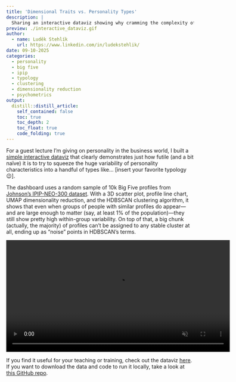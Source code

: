 ```yaml
---
title: 'Dimensional Traits vs. Personality Types'
description: |
  Sharing an interactive dataviz showing why cramming the complexity of personality into a few types just doesn’t work.   
preview: ./interactive_dataviz.gif    
author:
  - name: Luděk Stehlík
    url: https://www.linkedin.com/in/ludekstehlik/
date: 09-10-2025
categories:
  - personality
  - big five
  - ipip
  - typology
  - clustering
  - dimensionality reduction
  - psychometrics
output:
  distill::distill_article:
    self_contained: false
    toc: true
    toc_depth: 2
    toc_float: true
    code_folding: true
---
```


For a guest lecture I’m giving on personality in the business world, I built a [simple interactive dataviz](https://sanofi-people-analytics.shinyapps.io/personality-mapping/){target="_blank"} that clearly demonstrates just how futile (and a bit naïve) it is to try to squeeze the huge variability of personality characteristics into a handful of types like… [insert your favorite typology 😉].

The dashboard uses a random sample of 10k Big Five profiles from [Johnson’s IPIP-NEO-300 dataset](https://osf.io/wxvth/files/osfstorage){target="_blank"}. With a 3D scatter plot, profile line chart, UMAP dimensionality reduction, and the HDBSCAN clustering algorithm, it shows that even when groups of people with similar profiles do appear—and are large enough to matter (say, at least 1% of the population)—they still show pretty high within-group variability. On top of that, a big chunk (actually, the majority) of profiles can’t be assigned to any stable cluster at all, ending up as “noise” points in HDBSCAN’s terms.

<div style="text-align:center;">
<video autoplay loop muted playsinline width="600">
  <source src="interactive_dataviz.mp4" type="video/mp4" />
  Your browser does not support the video tag.
</video>
</div>

If you find it useful for your teaching or training, check out the dataviz [here](https://sanofi-people-analytics.shinyapps.io/personality-mapping/){target="_blank"}. If you want to download the data and code to run it locally, take a look at [this GitHub repo](https://github.com/lstehlik2809/personality-mapping.git){target="_blank"}.
